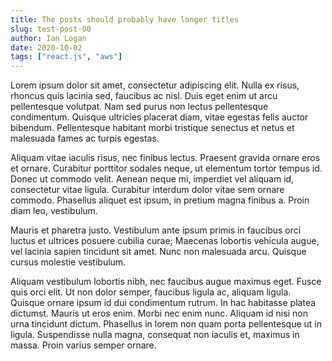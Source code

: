 ```yaml
---
title: The posts should probably have longer titles
slug: test-post-00
author: Ian Logan
date: 2020-10-02
tags: ["react.js", "aws"]
---
```


Lorem ipsum dolor sit amet, consectetur adipiscing elit. Nulla ex risus, rhoncus quis lacinia sed, faucibus ac nisl. Duis eget enim ut arcu pellentesque volutpat. Nam sed purus non lectus pellentesque condimentum. Quisque ultricies placerat diam, vitae egestas felis auctor bibendum. Pellentesque habitant morbi tristique senectus et netus et malesuada fames ac turpis egestas.

Aliquam vitae iaculis risus, nec finibus lectus. Praesent gravida ornare eros et ornare. Curabitur porttitor sodales neque, ut elementum tortor tempus id. Donec ut commodo velit. Aenean neque mi, imperdiet vel aliquam id, consectetur vitae ligula. Curabitur interdum dolor vitae sem ornare commodo. Phasellus aliquet est ipsum, in pretium magna finibus a. Proin diam leo, vestibulum.

Mauris et pharetra justo. Vestibulum ante ipsum primis in faucibus orci luctus et ultrices posuere cubilia curae; Maecenas lobortis vehicula augue, vel lacinia sapien tincidunt sit amet. Nunc non malesuada arcu. Quisque cursus molestie vestibulum.

Aliquam vestibulum lobortis nibh, nec faucibus augue maximus eget. Fusce quis orci elit. Ut non dolor semper, faucibus ligula ac, aliquam ligula. Quisque ornare ipsum id dui condimentum rutrum. In hac habitasse platea dictumst. Mauris ut eros enim. Morbi nec enim nunc. Aliquam id nisi non urna tincidunt dictum. Phasellus in lorem non quam porta pellentesque ut in ligula. Suspendisse nulla magna, consequat non iaculis et, maximus in massa. Proin varius semper ornare.
